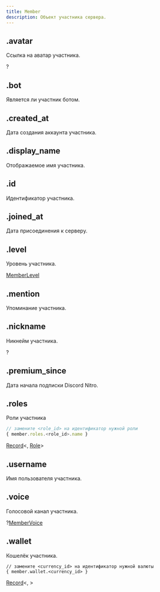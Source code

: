 ```yaml
---
title: Member
description: Объект участника сервера.
---
```


## .avatar

Ссылка на аватар участника.

?<MdnRef dataType="String" />

## .bot

Является ли участник ботом.

<MdnRef dataType="Boolean" />

## .created_at

Дата создания аккаунта участника.

<MdnRef dataType="Number" />

## .display_name

Отображаемое имя участника.

<MdnRef dataType="String" />

## .id

Идентификатор участника.

<MdnRef dataType="String" />

## .joined_at

Дата присоединения к серверу.

<MdnRef dataType="Number" />

## .level

Уровень участника.

[MemberLevel](memberlevel.mdx)

## .mention

Упоминание участника.

<MdnRef dataType="String" />

## .nickname

Никнейм участника.

?<MdnRef dataType="String" />

## .premium_since

Дата начала подписки Discord Nitro.

<MdnRef dataType="Number" />

## .roles

Роли участника

```javascript
// замените <role_id> на идентификатор нужной роли
{ member.roles.<role_id>.name }
```

[Record](https://www.typescriptlang.org/docs/handbook/utility-types.html#recordkeys-type)\<<MdnRef dataType="String" />, [Role](role.mdx)>

## .username

Имя пользователя участника.

<MdnRef dataType="String" />

## .voice

Голосовой канал участника.

?[MemberVoice](membervoice.mdx)

## .wallet

Кошелёк участника.

```
// замените <currency_id> на идентификатор нужной валюты
{ member.wallet.<currency_id> }
```

[Record](https://www.typescriptlang.org/docs/handbook/utility-types.html#recordkeys-type)\<<MdnRef dataType="String" />, <MdnRef dataType="Number" />>
